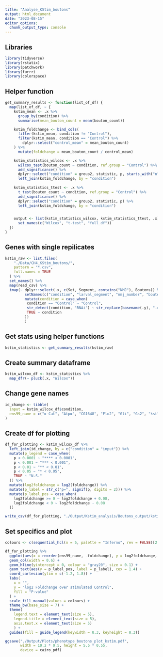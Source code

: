 ```yaml
---
title: "Analyse_KStim_boutons"
output: html_document
date: "2023-08-15"
editor_options: 
  chunk_output_type: console
---
```


## Libraries
```r
library(tidyverse)
library(rstatix)
library(patchwork)
library(furrr)
library(colorspace)
```

## Helper function
```r
get_summary_results <- function(list_of_df) {
  map(list_of_df, ~ {
    kstim_mean <- .x %>%
      group_by(condition) %>%
      summarise(mean_bouton_count = mean(bouton_count))

    kstim_foldchange <- bind_cols(
      filter(kstim_mean, condition != "Control"),
      filter(kstim_mean, condition == "Control") %>%
        dplyr::select("control_mean" = mean_bouton_count)
    ) %>%
      mutate(foldchange = mean_bouton_count / control_mean)

    kstim_statistics_wilcox <- .x %>%
      wilcox_test(bouton_count ~ condition, ref.group = "Control") %>%
      add_significance() %>%
      dplyr::select("condition" = group2, statistic, p, starts_with("n")) %>%
      left_join(kstim_foldchange, by = "condition")
    
    kstim_statistics_ttest <- .x %>%
      t_test(bouton_count ~ condition, ref.group = "Control") %>%
      add_significance() %>%
      dplyr::select("condition" = group2, statistic, p) %>%
      left_join(kstim_foldchange, by = "condition")


    output <- list(kstim_statistics_wilcox, kstim_statistics_ttest, .x) %>%
      set_names(c("Wilcox", "t-test", "full_df"))
  })
}
```

## Genes with single repilicates
```r
kstim_raw <- list.files(
    "./Data/CH4_KStim_boutons/",
    pattern = "*.csv",
    full.names = TRUE
  ) %>%
  set_names() %>%
  map(read_csv) %>%
  imap(~ dplyr::select(.x, c(Set, Segment, contains("NMJ"), Boutons)) %>%
         setNames(c("condition", "larval_segment", "nmj_number", "bouton_count")) %>%
         mutate(condition = case_when(
          condition == "Control" ~ "Control",
          str_detect(condition, "RNAi") ~ str_replace(basename(.y), ".csv", ""),
          TRUE ~ condition
         ))
         )
```

## Get stats using helper functions
```r
kstim_statistics <- get_summary_results(kstim_raw)
```

## Create summary dataframe
```r
kstim_wilcox_df <- kstim_statistics %>%
  map_dfr(~ pluck(.x, "Wilcox"))
```

## Change gene names
```r
id_change <- tibble(
  input = kstim_wilcox_df$condition,
  ens99_name = c("α-Cat", "Atpα", "CG1648", "Flo2", "Gli", "Gs2", "kst", "Lac", "lost", "Nrg", "Pdi", "CG42342", "sdk", "cold", "nrv2", "shot", "Vha55")
)
```

## Create df for plotting
```r
df_for_plotting <- kstim_wilcox_df %>%
  left_join(id_change, by = c("condition" = "input")) %>%
  mutate(p_legend = case_when(
    p < 0.0001 ~ "**** < 0.0001",
    p < 0.001 ~ "*** < 0.001",
    p < 0.01 ~ "** < 0.01",
    p < 0.05 ~ "* < 0.05",
    TRUE ~ "N.S."
  )) %>%
  mutate(log2foldchange = log2(foldchange)) %>%
  mutate(p_label = str_c("p=", signif(p, digits = 2))) %>%
  mutate(p_label_pos = case_when(
    log2foldchange >= 0 ~ log2foldchange + 0.08,
    log2foldchange < 0 ~ log2foldchange - 0.08
  ))

write_csv(df_for_plotting, "./Output/Kstim_analysis/Boutons_output/kstim_boutons_summary_statistics_tidy.csv")
```

## Set specifics and plot
```r
colours <- c(sequential_hcl(n = 5, palette = "Inferno", rev = FALSE)[2:4], "gray70")

df_for_plotting %>%
  ggplot(aes(x = reorder(ens99_name, -foldchange), y = log2foldchange, fill = p_legend)) + 
  geom_col(width = 0.6) +
  geom_hline(yintercept = 0, colour = "gray20", size = 0.1) +
  geom_text(aes(y = p_label_pos, label = p_label), cex = 1.4) +
  coord_cartesian(ylim = c(-1.2, 1.8)) +
  labs(
    x = "", 
    y = "log2 Foldchange over stimulated Control",
    fill = "P-value"
  ) + 
  scale_fill_manual(values = colours) +
  theme_bw(base_size = 7) + 
  theme(
    legend.text = element_text(size = 5),
    legend.title = element_text(size = 5),
    axis.text.x = element_text(size = 5)
    ) +
  guides(fill = guide_legend(keywidth = 0.3, keyheight = 0.3))

ggsave("./Output/Plots/phenotype_boutons_plot_kstim.pdf",
       width = 10.2 * 0.5, height = 5.5 * 0.55,
       device = cairo_pdf)
```
